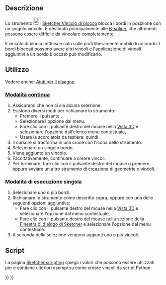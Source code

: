 <languages/>

{{Docnav/it
|[[Sketcher_ConstrainSymmetric/it|Simmetrico]]
|[[Sketcher_ConstrainSnellsLaw/it|Rifrazione (legge di Snell)]]
|[[Sketcher_Workbench/it|Sketcher]]
|IconL=Constraint_Symmetric.svg
|IconR=Sketcher_ConstrainSnellsLaw.svg‎
|IconC=Workbench_Sketcher.svg
}}

{{GuiCommand/it
|Name=Sketcher ConstrainBlock
|Name/it=Sketcher Vincolo blocca
|MenuLocation=Schizzo → Vincoli Sketcher → Vincolo blocca
|Workbenches=[[Sketcher_Workbench/it|Sketcher]]
|Shortcut={{KEY|K}} {{KEY|B}}
|Version=0.17
|SeeAlso=[[Sketcher_ConstrainLock/it|Sketcher Vincolo fissa]]
}}

<span id="Description"></span>
==Descrizione==

Lo strumento [[Image:Sketcher_ConstrainBlock.svg|24px]] [[Sketcher_ConstrainBlock/it|Sketcher Vincolo di blocco]] blocca i bordi in posizione con un singolo vincolo. È destinato principalmente alle [[Sketcher_CreateBSpline/it|B-spline]], che altrimenti possono essere difficile da vincolare completamente.

Il vincolo di blocco influisce solo sulle parti liberamente mobili di un bordo. I bordi bloccati possono avere altri vincoli e l'applicazione di vincoli aggiuntivi a un bordo bloccato può modificarlo.

<span id="Usage"></span>
==Utilizzo==

Vedere anche: [[Sketcher_Workbench/it#Drawing_aids|Aiuti per il disegno]].

<span id="Continue_mode"></span>
===[[Sketcher_Workbench/it#Continue_modes|Modalità continua]]===

# Assicurarsi che non ci sia alcuna selezione.
# Esistono diversi modi per richiamare lo strumento:
#* Premere il pulsante {{Button|[[Image:Sketcher_ConstrainBlock.svg|16px]] [[Sketcher_ConstrainBlock/it|Vincolo di blocco]]}}.
#* Selezionare l'opzione {{MenuCommand|Schizzo → Vincoli Sketcher → [[Image:Sketcher_ConstrainBlock.svg|16px]] Vincolo di blocco}} dal menu.
#* Fare clic con il pulsante destro del mouse nella [[3D_view/it|Vista 3D]] e selezionare l'opzione {{MenuCommand|Vincolo → [[Image:Sketcher_ConstrainBlock.svg|16px]] Vincolo di blocco}} dall'elenco menu contestuale, {{Version/it|1.0}}.
#* Usare la scorciatoia da tastiera: {{KEY|K}} quindi {{KEY|B}}.
# Il cursore si trasforma in una croce con l'icona dello strumento.
# Selezionare un singolo bordo.
# Viene aggiunto un vincolo.
# Facoltativamente, continuare a creare vincoli.
# Per terminare, fare clic con il pulsante destro del mouse o premere {{KEY|Esc}} oppure avviare un altro strumento di creazione di geometrie o vincoli.

<span id="Run-once_mode"></span>
===Modalità di esecuzione singola===

# Selezionare uno o più bordi.
# Richiamare lo strumento come descritto sopra, oppure con una delle seguenti opzioni aggiuntive:
#* Fare clic con il pulsante destro del mouse nella [[3D_View/it|Vista 3D]] e selezionare l'opzione {{MenuCommand|[[Image:Sketcher_ConstrainBlock.svg|16px]] Vincolo di blocco}} dal menu contestuale, {{Version/it|1.0}}.
#* Fare clic con il pulsante destro del mouse nella sezione {{MenuCommand|Elementi}} della [[Sketcher_Dialog/it|Finestra di dialogo di Sketcher]] e selezionare l'opzione {{MenuCommand|[[Image:Sketcher_ConstrainBlock.svg|16px]] Vincolo di blocco}} dal menu contestuale.
# A seconda della selezione vengono aggiunti uno o più vincoli.

<span id="Scripting"></span>
== Script ==

{{Code|code=Sketch.addConstraint(Sketcher.Constraint('Block', Edge))}}

La pagina [[Sketcher_scripting/it|Sketcher scripting]] spiega i valori che possono essere utilizzati per {{incode|Edge}} e contiene ulteriori esempi su come creare vincoli da script Python.


{{Docnav/it
|[[Sketcher_ConstrainSymmetric/it|Simmetrico]]
|[[Sketcher_ConstrainSnellsLaw/it|Rifrazione (legge di Snell)]]
|[[Sketcher_Workbench/it|Sketcher]]
|IconL=Constraint_Symmetric.svg
|IconR=Sketcher_ConstrainSnellsLaw.svg‎
|IconC=Workbench_Sketcher.svg
}}

{{Sketcher_Tools_navi{{#translation:}}}}
{{Userdocnavi{{#translation:}}}}